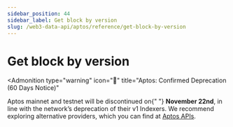 ```yaml
---
sidebar_position: 44
sidebar_label: Get block by version
slug: /web3-data-api/aptos/reference/get-block-by-version
---
```



# Get block by version


<Admonition
  type="warning"
  icon="🚨"
  title="Aptos: Confirmed Deprecation (60 Days Notice)"
>
  <p>
    Aptos mainnet and testnet will be discontinued on{" "}
    <strong>November 22nd</strong>, in line with the network’s deprecation of
    their v1 Indexers. We recommend exploring alternative providers, which you
    can find at <a href="https://aptos.dev/en/build/apis">Aptos APIs</a>.
  </p>
</Admonition>
<ApiReference {...config["aptos-web3"].getBlockByVersion} />
